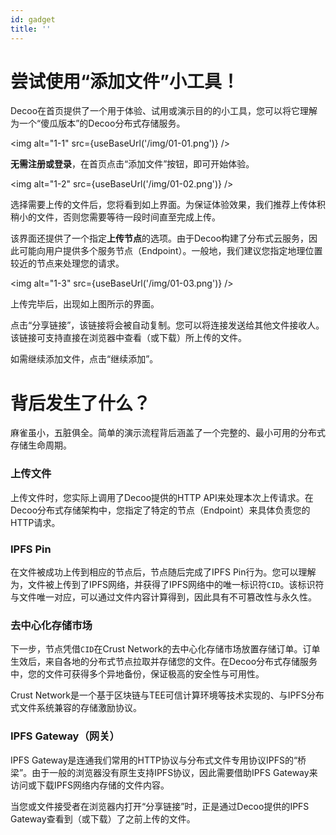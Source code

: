 ```yaml
---
id: gadget
title: ''
---
```



# 尝试使用“添加文件”小工具！

Decoo在首页提供了一个用于体验、试用或演示目的的小工具，您可以将它理解为一个“傻瓜版本”的Decoo分布式存储服务。

<img alt="1-1" src={useBaseUrl('/img/01-01.png')} />

**无需注册或登录**，在首页点击“添加文件”按钮，即可开始体验。

<img alt="1-2" src={useBaseUrl('/img/01-02.png')} />

选择需要上传的文件后，您将看到如上界面。为保证体验效果，我们推荐上传体积稍小的文件，否则您需要等待一段时间直至完成上传。

该界面还提供了一个指定**上传节点**的选项。由于Decoo构建了分布式云服务，因此可能向用户提供多个服务节点（Endpoint）。一般地，我们建议您指定地理位置较近的节点来处理您的请求。

<img alt="1-3" src={useBaseUrl('/img/01-03.png')} />

上传完毕后，出现如上图所示的界面。

点击“分享链接”，该链接将会被自动复制。您可以将连接发送给其他文件接收人。该链接可支持直接在浏览器中查看（或下载）所上传的文件。

如需继续添加文件，点击“继续添加”。

# 背后发生了什么？

麻雀虽小，五脏俱全。简单的演示流程背后涵盖了一个完整的、最小可用的分布式存储生命周期。

### 上传文件

上传文件时，您实际上调用了Decoo提供的HTTP API来处理本次上传请求。在Decoo分布式存储架构中，您指定了特定的节点（Endpoint）来具体负责您的HTTP请求。

### IPFS Pin

在文件被成功上传到相应的节点后，节点随后完成了IPFS Pin行为。您可以理解为，文件被上传到了IPFS网络，并获得了IPFS网络中的唯一标识符`CID`。该标识符与文件唯一对应，可以通过文件内容计算得到，因此具有不可篡改性与永久性。

### 去中心化存储市场

下一步，节点凭借`CID`在Crust Network的去中心化存储市场放置存储订单。订单生效后，来自各地的分布式节点拉取并存储您的文件。在Decoo分布式存储服务中，您的文件可获得多个异地备份，保证极高的安全性与可用性。

Crust Network是一个基于区块链与TEE可信计算环境等技术实现的、与IPFS分布式文件系统兼容的存储激励协议。

### IPFS Gateway（网关）

IPFS Gateway是连通我们常用的HTTP协议与分布式文件专用协议IPFS的“桥梁”。由于一般的浏览器没有原生支持IPFS协议，因此需要借助IPFS Gateway来访问或下载IPFS网络内存储的文件内容。

当您或文件接受者在浏览器内打开“分享链接”时，正是通过Decoo提供的IPFS Gateway查看到（或下载）了之前上传的文件。
